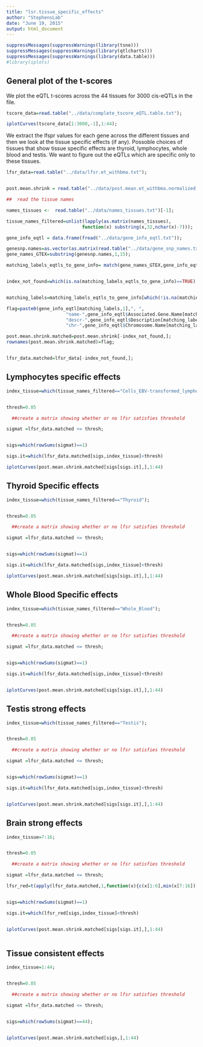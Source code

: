 ```yaml
---
title: "lsr.tissue_specific_effects"
author: "StephensLab"
date: "June 19, 2015"
output: html_document
---
```


```r
suppressMessages(suppressWarnings(library(tsne)))
suppressMessages(suppressWarnings(library(qtlcharts)))
suppressMessages(suppressWarnings(library(data.table)))
#library(iplots)

```

## General plot of the t-scores 

We plot the eQTL t-scores across the 44 tissues for 3000 cis-eQTLs in the file.

```r

tscore_data=read.table("../data/complete_tscore_eQTL.table.txt");

iplotCurves(tscore_data[1:3000,-1],1:44);

```

We extract the lfspr values for each gene across the different tissues and then we look at the tissue specific effects (if any). Possoble choices of tissues that show tissue specific effects are thyroid, lymphocytes, whole blood and testis. We want to figure out the eQTLs which are specific only to these tissues.

```r

lfsr_data=read.table("../data/lfsr.et_withbma.txt");


post.mean.shrink = read.table("../data/post.mean.et_withbma.normalized.txt");

##  read the tissue names

names_tissues <-  read.table("../data/names_tissues.txt")[-1];

tissue_names_filtered=unlist(lapply(as.matrix(names_tissues),
                            function(x) substring(x,32,nchar(x)-7)));

gene_info_eqtl = data.frame(fread("../data/gene_info_eqtl.txt"));

genesnp.names=as.vector(as.matrix(read.table("../data/gene_snp_names.txt")));
gene_names_GTEX=substring(genesnp.names,1,15);

matching_labels_eqtls_to_gene_info= match(gene_names_GTEX,gene_info_eqtl[,1]);


index_not_found=which(is.na(matching_labels_eqtls_to_gene_info)==TRUE);


matching_labels=matching_labels_eqtls_to_gene_info[which(!is.na(matching_labels_eqtls_to_gene_info))];

flag=paste0(gene_info_eqtl[matching_labels,1],", ",
                      "name-",gene_info_eqtl$Associated.Gene.Name[matching_labels],", ",
                      "descr-",gene_info_eqtl$Description[matching_labels],",",
                      "chr-",gene_info_eqtl$Chromosome.Name[matching_labels]);

post.mean.shrink.matched=post.mean.shrink[-index_not_found,];
rownames(post.mean.shrink.matched)=flag;


lfsr_data.matched=lfsr_data[-index_not_found,];


```

## Lymphocytes specific effects

```r

index_tissue=which(tissue_names_filtered=="Cells_EBV-transformed_lymphocytes");


thresh=0.05

  ##create a matrix showing whether or no lfsr satisfies threshold

sigmat =lfsr_data.matched <= thresh;


sigs=which(rowSums(sigmat)==1)

sigs.it=which(lfsr_data.matched[sigs,index_tissue]<thresh)

iplotCurves(post.mean.shrink.matched[sigs[sigs.it],],1:44)
```

## Thyroid Specific effects

```r

index_tissue=which(tissue_names_filtered=="Thyroid");


thresh=0.05

  ##create a matrix showing whether or no lfsr satisfies threshold

sigmat =lfsr_data.matched <= thresh;


sigs=which(rowSums(sigmat)==1)

sigs.it=which(lfsr_data.matched[sigs,index_tissue]<thresh)

iplotCurves(post.mean.shrink.matched[sigs[sigs.it],],1:44)


```


## Whole Blood Specific effects

```r

index_tissue=which(tissue_names_filtered=="Whole_Blood");


thresh=0.05

  ##create a matrix showing whether or no lfsr satisfies threshold

sigmat =lfsr_data.matched <= thresh;


sigs=which(rowSums(sigmat)==1)

sigs.it=which(lfsr_data.matched[sigs,index_tissue]<thresh)


iplotCurves(post.mean.shrink.matched[sigs[sigs.it],],1:44)

```


## Testis strong effects

```r

index_tissue=which(tissue_names_filtered=="Testis");


thresh=0.05

  ##create a matrix showing whether or no lfsr satisfies threshold

sigmat =lfsr_data.matched <= thresh;


sigs=which(rowSums(sigmat)==1)

sigs.it=which(lfsr_data.matched[sigs,index_tissue]<thresh)


iplotCurves(post.mean.shrink.matched[sigs[sigs.it],],1:44)


```


## Brain strong effects

```r


index_tissue=7:16;


thresh=0.05

  ##create a matrix showing whether or no lfsr satisfies threshold

sigmat =lfsr_data.matched <= thresh;

lfsr_red=t(apply(lfsr_data.matched,1,function(x){c(x[1:6],min(x[7:16]),x[17:44])}))


sigs=which(rowSums(sigmat)==1)

sigs.it=which(lfsr_red[sigs,index_tissue]<thresh)


iplotCurves(post.mean.shrink.matched[sigs[sigs.it],],1:44)



```


## Tissue consistent effects

```r


index_tissue=1:44;


thresh=0.05

  ##create a matrix showing whether or no lfsr satisfies threshold

sigmat =lfsr_data.matched <= thresh;


sigs=which(rowSums(sigmat)==44);


iplotCurves(post.mean.shrink.matched[sigs,],1:44)


```

